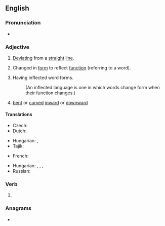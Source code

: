==English==

===Pronunciation===
* {{audio|en|en-us-inflected.ogg|Audio (US)}}

===Adjective===
{{en-adj}}

# [[deviate|Deviating]] from a [[straight]] [[line]].
# {{lb|en|grammar}} Changed in [[form]] to reflect [[function]] (referring to a word).
# {{lb|en|linguistics}} Having inflected word forms.
#: (An inflected language is one in which words change form when their function changes.)
# {{lb|en|botany}} [[bent]] or [[curved]] [[inward]] or [[downward]]

====Translations====
{{trans-top|(grammar)}}
* Czech: {{t+|cs|ohebný}}
* Dutch: {{t+|nl|verbogen}}
{{trans-mid}}
* Hungarian: {{t|hu|ragos}}, {{t|hu|ragozott}}
* Tajik: {{t|tg|оҳанганд|sc=Cyrl}}
{{trans-bottom}}

{{trans-top|(linguistics)}}
* French: {{t+|fr|flexionnel}}
{{trans-mid}}
* Hungarian: {{t+|hu|flektáló}}, {{t|hu|flexiós}}, {{t|hu|hajlító}}, {{t+|hu|fúziós}}
* Russian: {{t+|ru|флективный}}
{{trans-bottom}}

===Verb===
{{head|en|verb form}}

# {{en-past of|inflect}}

===Anagrams===
* {{anagrams|en|a=cdeefilnt|deflectin}}